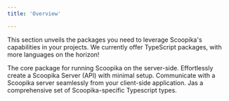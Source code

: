 ```yaml
---
title: 'Overview'

---
```


This section unveils the packages you need to leverage Scoopika's capabilities in your projects. We currently offer TypeScript packages, with more languages on the horizon!

<CardGroup cols={2}>
	<Card title="@scoopika/scoopika" href="/packages/ts/scoopika">
		The core package for running Scoopika on the server-side.
	</Card>
	<Card title="@scoopika/server" href="/packages/@scoopika/scoopika">
		Effortlessly create a Scoopika Server (API) with minimal setup.
	</Card>
	<Card title="@scoopika/client" href="/packages/@scoopika/scoopika">
		Communicate with a Scoopika server seamlessly from your client-side application.
	</Card>
	<Card title="@scoopika/types" href="/packages/@scoopika/scoopika">
		Jas a comprehensive set of Scoopika-specific Typescript types.
	</Card>
</CardGroup>